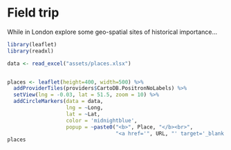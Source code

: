 # Field trip

While in London explore some geo-spatial sites of historical importance...

```r

library(leaflet)
library(readxl)

data <- read_excel("assets/places.xlsx")


places <- leaflet(height=400, width=500) %>% 
  addProviderTiles(providers$CartoDB.PositronNoLabels) %>% 
  setView(lng = -0.03, lat = 51.5, zoom = 10) %>% 
  addCircleMarkers(data = data,
                   lng = ~Long,
                   lat = ~Lat,
                   color = 'midnightblue',
                   popup = ~paste0("<b>", Place, "</b><br>",
                                   "<a href='", URL, "' target='_blank'>", URL, "</a>"))
places


```